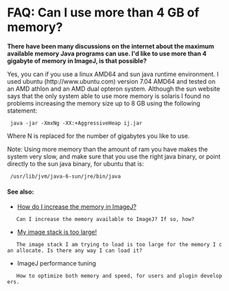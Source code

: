 = FAQ: Can I use more than 4 GB of memory? =

'''There have been many discussions on the internet about the maximum available memory Java programs can use. I'd like to use more than 4 gigabyte of memory in ImageJ, is that possible?'''

Yes, you can if you use a linux AMD64 and sun java runtime environment. I used ubuntu (http://www.ubuntu.com) version 7.04 AMD64 and tested on an AMD athlon and an AMD dual opteron system. Although the sun website says that the only system able to use more memory is solaris I found no problems increasing the memory size up to 8 GB using the following statement:

  java -jar -XmxNg -XX:+AggressiveHeap ij.jar

Where N is replaced for the number of gigabytes you like to use.

Note: Using more memory than the amount of ram you have makes the system very slow, and make sure that you use the right java binary, or point directly to the sun java binary, for ubuntu that is:

  /usr/lib/jvm/java-6-sun/jre/bin/java


==== See also: ====

* [[faq:technical:how_do_i_increase_the_memory_in_imagej|How do I increase the memory in ImageJ?]] 
    Can I increase the memory available to ImageJ? If so, how?
* [[faq:technical:my_image_stack_is_too_large|My image stack is too large!]]
    The image stack I am trying to load is too large for the memory I can allocate. Is there any way I can load it?
* ImageJ performance tuning
    How to optimize both memory and speed, for users and plugin developers. 

